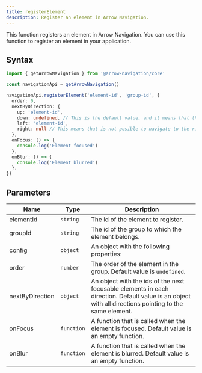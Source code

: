 ```yaml
---
title: registerElement
description: Register an element in Arrow Navigation.
---
```


This function registers an element in Arrow Navigation. You can use this function to register an element in your application.

## Syntax

```ts
import { getArrowNavigation } from '@arrow-navigation/core'

const navigationApi = getArrowNavigation()

navigationApi.registerElement('element-id', 'group-id', {
  order: 0,
  nextByDirection: {
    up: 'element-id',
    down: undefined, // This is the default value, and it means that the library will calculate the next element based on spatial proximity.
    left: 'element-id',
    right: null // This means that is not posible to navigate to the right from this element.
  },
  onFocus: () => {
    console.log('Element focused')
  },
  onBlur: () => {
    console.log('Element blurred')
  },
})
```

## Parameters

| Name     | Type      | Description                                                                                   |
|----------|-----------|-----------------------------------------------------------------------------------------------|
| elementId| `string`  | The id of the element to register.                                                            |
| groupId  | `string`  | The id of the group to which the element belongs.                                             |
| config  | `object`  | An object with the following properties:                                                      |
| order    | `number`  | The order of the element in the group. Default value is `undefined`.                          |
| nextByDirection | `object` | An object with the ids of the next focusable elements in each direction. Default value is an object with all directions pointing to the same element. |
| onFocus  | `function`| A function that is called when the element is focused. Default value is an empty function.    |
| onBlur   | `function`| A function that is called when the element is blurred. Default value is an empty function.    |

